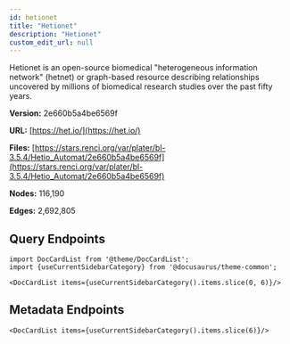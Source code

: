 ```yaml
---
id: hetionet
title: "Hetionet"
description: "Hetionet"
custom_edit_url: null
---
```





Hetionet is an open-source biomedical "heterogeneous information network" (hetnet) or graph-based resource describing relationships uncovered by millions of biomedical research studies over the past fifty years.

**Version:** 2e660b5a4be6569f

**URL:** [https://het.io/](https://het.io/)

**Files:** [https://stars.renci.org/var/plater/bl-3.5.4/Hetio_Automat/2e660b5a4be6569f](https://stars.renci.org/var/plater/bl-3.5.4/Hetio_Automat/2e660b5a4be6569f)

**Nodes:** 116,190

**Edges:** 2,692,805





## Query Endpoints
```mdx-code-block
import DocCardList from '@theme/DocCardList';
import {useCurrentSidebarCategory} from '@docusaurus/theme-common';

<DocCardList items={useCurrentSidebarCategory().items.slice(0, 6)}/>
```

## Metadata Endpoints    
```mdx-code-block
<DocCardList items={useCurrentSidebarCategory().items.slice(6)}/>
```
      